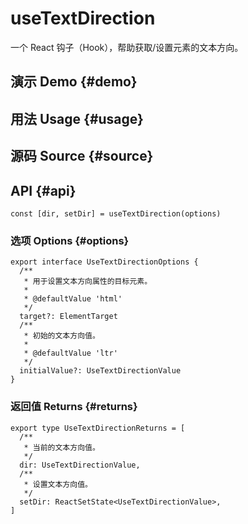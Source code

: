 # useTextDirection


<HooksType category={frontmatter.category} />

一个 React 钩子（Hook），帮助获取/设置元素的文本方向。

## 演示 Demo \{#demo}


<App />

## 用法 Usage \{#usage}



## 源码 Source \{#source}


<Source />

## API \{#api}

```tsx
const [dir, setDir] = useTextDirection(options)
```

### 选项 Options \{#options}

```tsx
export interface UseTextDirectionOptions {
  /**
   * 用于设置文本方向属性的目标元素。
   *
   * @defaultValue 'html'
   */
  target?: ElementTarget
  /**
   * 初始的文本方向值。
   *
   * @defaultValue 'ltr'
   */
  initialValue?: UseTextDirectionValue
}
```

### 返回值 Returns \{#returns}

```tsx
export type UseTextDirectionReturns = [
  /**
   * 当前的文本方向值。
   */
  dir: UseTextDirectionValue,
  /**
   * 设置文本方向值。
   */
  setDir: ReactSetState<UseTextDirectionValue>,
]
```
